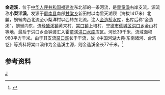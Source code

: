 '''金造溪'''，位于[[中华人民共和国|中华人民共和国]][[福建省|福建省]]东北部的一条河流，是[[霍童溪|霍童溪]]右岸支流。源流称'''小梨洋溪'''，发源于[[屏南县|屏南县]]南部[[甘棠乡_(屏南县)|甘棠乡]]新田村以南里天湖顶（海拔1417米）北麓，蜿蜒向西北流至小梨洋村以西转东北流，注入[[金造桥水库|金造桥水库]]，出库后称“金造溪”，蜿蜒向东，流经[[黛溪镇|黛溪镇]]黄来村、[[棠口镇|棠口镇]]上培村、[[宁德市|宁德市]][[蕉城区|蕉城区]][[洪口乡|洪口乡]]金山村等地，最后于洪口乡金钟渡汇入霍童溪[[洪口水库|洪口水库]]库区。河长39千米，流域面积980平方千米。由于其支流[[棠口溪|棠口溪]]长于干流，故《中国河湖大典·东南诸河、台湾卷》等资料将棠口溪作为金造溪主源，则金造溪全长77千米。<ref name="中国河湖大典">{{cite book zh |author=《[[中国河湖大典|中国河湖大典]]》编纂委员会 |title=《中国河湖大典·东南诸河、台湾卷》 |format=M |edition=1 |location=北京 |publisher=中国水利水电出版社 |date=2014年12月 |pages=110页 |id= ISBN 978-7-5170-2765-2}}</ref>

==参考资料==
{{reflist}}

{{China-river-stub}}

[[Category:福建河流|J]]